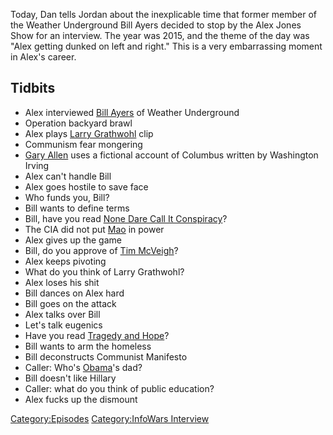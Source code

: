 {{DEFAULTSORT:
    #_EPISODE_0168:Alex Vs. Bill Ayers
}}{{Episode
    | title           = Alex Vs. Bill Ayers
    | caption         = Listen to this episode on [https://knowledgefight.libsyn.com/knowledge-fight-bill-ayers Libsyn] [https://open.spotify.com/episode/5Kqab3g1xtq108oJ1WzNtu Spotify], Read the [[Transcript/168: Alex Vs. Bill Ayers|Unofficial Transcript]], View discussion on [https://reddit.com/x0y4nl Reddit]
    | episodeNumber   = 168
    | length          = 02:34:17
    | airDate         = June 8, 2018
    | episodeType     = [[:Category:InfoWars Interview|InfoWars Interview]]
    | appearance      = [[Bill Ayers]], [[Larry Grathwohl]]
    | oocDrop         = *boner noise*; We'll pee standing up, you can go to hell!
    | previousEpisode = [[167: February 4-5, 2009]]
    | nextEpisode     = [[169: November 30, 2014]]
}}

{{Stub}}

Today, Dan tells Jordan about the inexplicable time that former member of the Weather Underground Bill Ayers decided to stop by the Alex Jones Show for an interview. The year was 2015, and the theme of the day was "Alex getting dunked on left and right." This is a very embarrassing moment in Alex's career.

==Tidbits==

*Alex interviewed [[Bill Ayers]] of Weather Underground
*Operation backyard brawl
*Alex plays [[Larry Grathwohl]] clip
*Communism fear mongering
*[[Gary Allen]] uses a fictional account of Columbus written by Washington Irving
*Alex can't handle Bill
*Alex goes hostile to save face
*Who funds you, Bill?
*Bill wants to define terms
*Bill, have you read [[None Dare Call It Conspiracy]]?
*The CIA did not put [[Mao Zedong|Mao]] in power
*Alex gives up the game
*Bill, do you approve of [[Tim McVeigh]]?
*Alex keeps pivoting
*What do you think of Larry Grathwohl?
*Alex loses his shit
*Bill dances on Alex hard
*Bill goes on the attack
*Alex talks over Bill
*Let's talk eugenics
*Have you read [[Tragedy and Hope]]?
*Bill wants to arm the homeless
*Bill deconstructs Communist Manifesto
*Caller: Who's [[Barack Obama|Obama]]'s dad?
*Bill doesn't like Hillary
*Caller: what do you think of public education?
*Alex fucks up the dismount

[[Category:Episodes]]
[[Category:InfoWars Interview]]
